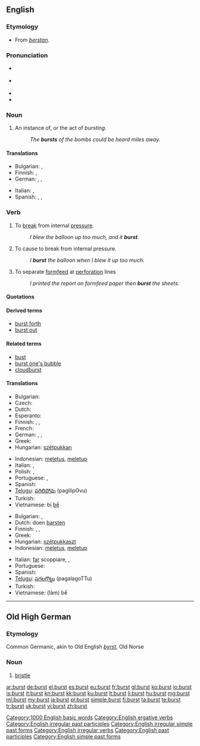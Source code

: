 {{wikipedia}}
==English==

===Etymology===
* From {{etyl|ang}} ''[[berstan]]''.

===Pronunciation===
* {{a|US}} {{IPA|/bɜrst/}}
* {{a|UK}} {{IPA|/bɜːst/}}
* {{audio|en-us-burst.ogg|Audio (US)}}
* {{rhymes|ɜː(r)st}}

===Noun===
{{en-noun}}

# An instance of, or the act of ''bursting''.
#: ''The '''bursts''' of the bombs could be heard miles away.''

====Translations====
{{trans-top|instance or act of bursting}}
* Bulgarian: {{t+|bg|взрив|m}},  {{t|bg|избухване|n}}
* Finnish: {{t+|fi|räjähdys}}, {{t-|fi|puhkeaminen}}
* German: {{t|de|Bersten|n}},  {{t|de|Zerbrechen|n}},  {{t|de|Platzen|n}}
{{trans-mid}}
* Italian: {{t+|it|scoppio}},  {{t+|it|esplosione}}
* Spanish: {{t+|es|ráfaga|f}},  {{t-|es|estallo|m}},  {{t-|es|reventón|m}}
{{trans-bottom}}

===Verb===
{{en-verb|bursts|bursting|'''[[burst]]''' ''or archaically'' '''[[brast]]'''|'''[[burst]]''' ''or rarely'' '''[[bursten]]'''}}

# {{intransitive}} To [[break]] from internal [[pressure]].
#: ''I blew the balloon up too much, and it '''burst'''.''
# {{transitive}} To cause to break from internal pressure.
#: ''I '''burst''' the balloon when I blew it up too much.''
# {{transitive}} To separate [[formfeed]] at [[perforation]] lines
#: ''I printed the report on formfeed paper then '''burst''' the sheets.''

====Quotations====
{{seeCites}}

====Derived terms====
* [[burst forth]]
* [[burst out]]

====Related terms====
* [[bust]]
* [[burst one's bubble]]
* [[cloudburst]]

====Translations====
{{trans-top|to break from internal pressure}}
* Bulgarian: {{t|bg|пръсвам се}}
* Czech: {{t-|cs|prasknout}}
* Dutch: {{t+|nl|barsten}}
* Esperanto: {{t-|eo|krevi|xs=Esperanto}}
* Finnish: {{t-|fi|haljeta}}, {{t+|fi|puhjeta}}, {{t-|fi|räjähtää}}
* French: {{t+|fr|éclater}}
* German: {{t+|de|platzen}}, {{t+|de|zerplatzen}}, {{t+|de|bersten}}
* Greek: {{t+|el|σκάω|tr=skáo}}
* Hungarian: [[szétpukkan]]
{{trans-mid}}
* Indonesian: [[letus|meletus]], [[letup|meletup]]
* Italian: {{t+|it|scoppiare}},  {{t+|it|esplodere}}
* Polish: {{t-|pl|pękać}}, {{t-|pl|rozsadzać}}
* Portuguese: {{t+|pt|arrebentar}}, {{t+|pt|estourar}}
* Spanish: {{t-|es|reventar}}
* [[Telugu]]: [[పగిలిపోవు]] (pagilipOvu)
* Turkish: {{t+|tr|patlamak}}
* Vietnamese: bị [[bể]]
{{trans-bottom}}

{{trans-top|to cause to burst}}
* Bulgarian: {{t|bg|пръсвам}},  {{t|bg|взривявам}}
* Dutch: doen [[barsten]]
* Finnish: {{t+|fi|halkaista}}, {{t-|fi|puhkaista}}, {{t-|fi|räjäyttää}}
* Greek: {{t+|el|σκάω|tr=skáo}}
* Hungarian: [[szétpukkaszt]]
* Indonesian: [[letus|meletus]], [[letup|meletup]]
{{trans-mid}}
* Italian: [[fare|far]] scoppiare,  {{t+|it|strappare}},  {{t+|it|separare}}
* Portuguese: {{t+|pt|estourar}}
* Spanish: {{t-|es|reventar}}
* [[Telugu]]: [[పగలగొట్టు]] (pagalagoTTu)
* Turkish: {{t+|tr|patlatmak}}
* Vietnamese: (làm) bể
{{trans-bottom}}

[[Category:1000 English basic words]]
[[Category:English ergative verbs]]
[[Category:English irregular past participles]]
[[Category:English irregular simple past forms]]
[[Category:English irregular verbs]]
[[Category:English past participles]]
[[Category:English simple past forms]]

----

==Old High German==

===Etymology===
Common Germanic, akin to Old English ''[[byrst]]'', Old Norse {{term|burst|lang=non}}

===Noun===
{{goh-noun}}

# [[bristle]]

[[ar:burst]]
[[de:burst]]
[[el:burst]]
[[es:burst]]
[[eu:burst]]
[[fr:burst]]
[[gl:burst]]
[[ko:burst]]
[[io:burst]]
[[is:burst]]
[[it:burst]]
[[kn:burst]]
[[kk:burst]]
[[ku:burst]]
[[lt:burst]]
[[li:burst]]
[[hu:burst]]
[[mg:burst]]
[[ml:burst]]
[[my:burst]]
[[ja:burst]]
[[pl:burst]]
[[simple:burst]]
[[fi:burst]]
[[ta:burst]]
[[te:burst]]
[[tr:burst]]
[[uk:burst]]
[[vi:burst]]
[[zh:burst]]